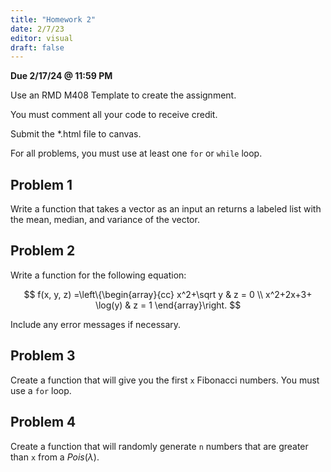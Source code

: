 ```yaml
---
title: "Homework 2"
date: 2/7/23
editor: visual
draft: false
---
```


**Due 2/17/24 \@ 11:59 PM**

Use an RMD M408 Template to create the assignment.

You must comment all your code to receive credit.

Submit the \*.html file to canvas.

For all problems, you must use at least one `for` or `while` loop.

## Problem 1

Write a function that takes a vector as an input an returns a labeled list with the mean, median, and variance of the vector.

## Problem 2

Write a function for the following equation:

$$
f(x, y, z) =\left\{\begin{array}{cc}
x^2+\sqrt y & z  = 0 \\ 
x^2+2x+3+ \log(y) & z = 1
\end{array}\right.
$$

Include any error messages if necessary.

## Problem 3

Create a function that will give you the first `x` Fibonacci numbers. You must use a `for` loop.

## Problem 4

Create a function that will randomly generate `n` numbers that are greater than `x` from a $Pois(\lambda)$.

